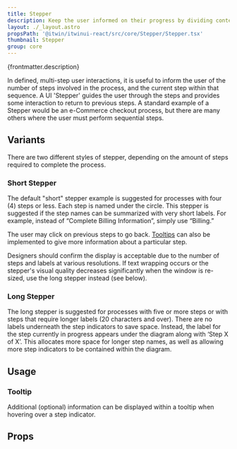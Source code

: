 ```yaml
---
title: Stepper
description: Keep the user informed on their progress by dividing content into logical steps.
layout: ./_layout.astro
propsPath: '@itwin/itwinui-react/src/core/Stepper/Stepper.tsx'
thumbnail: Stepper
group: core
---
```



<p>{frontmatter.description}</p>

<LiveExample src='Stepper.main.tsx'>
  <AllExamples.StepperMainExample client:load />
</LiveExample>

In defined, multi-step user interactions, it is useful to inform the user of the number of steps involved in the process, and the current step within that sequence. A UI 'Stepper' guides the user through the steps and provides some interaction to return to previous steps. A standard example of a Stepper would be an e-Commerce checkout process, but there are many others where the user must perform sequential steps.

## Variants

There are two different styles of stepper, depending on the amount of steps required to complete the process.

### Short Stepper

The default "short" stepper example is suggested for processes with four (4) steps or less. Each step is named under the circle. This stepper is suggested if the step names can be summarized with very short labels. For example, instead of “Complete Billing Information”, simply use “Billing.”

The user may click on previous steps to go back. [Tooltips](tooltip) can also be implemented to give more information about a particular step.

Designers should confirm the display is acceptable due to the number of steps and labels at various resolutions. If text wrapping occurs or the stepper's visual quality decreases significantly when the window is re-sized, use the long stepper instead (see below).

### Long Stepper

<LiveExample src='Stepper.long.tsx'>
  <AllExamples.StepperLongExample client:load />
</LiveExample>

The long stepper is suggested for processes with five or more steps or with steps that require longer labels (20 characters and over). There are no labels underneath the step indicators to save space. Instead, the label for the step currently in progress appears under the diagram along with ‘Step X of X’. This allocates more space for longer step names, as well as allowing more step indicators to be contained within the diagram.

## Usage

### Tooltip

Additional (optional) information can be displayed within a tooltip when hovering over a step indicator.

<LiveExample src='Stepper.tooltip.tsx'>
  <AllExamples.StepperTooltipExample client:load />
</LiveExample>

## Props

<PropsTable path={frontmatter.propsPath} />
